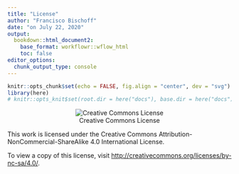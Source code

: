 ```yaml
---
title: "License"
author: "Francisco Bischoff"
date: "on July 22, 2020"
output:
  bookdown::html_document2:
    base_format: workflowr::wflow_html
    toc: false
editor_options:
  chunk_output_type: console
---
```


```r
knitr::opts_chunk$set(echo = FALSE, fig.align = "center", dev = "svg")
library(here)
# knitr::opts_knit$set(root.dir = here("docs"), base.dir = here("docs"))
```

<center>

![Creative Commons License](https://i.creativecommons.org/l/by-nc-sa/4.0/88x31.png)

</center>

This work is licensed under the Creative Commons Attribution-NonCommercial-ShareAlike 4.0 International License.

To view a copy of this license, visit <http://creativecommons.org/licenses/by-nc-sa/4.0/>.
